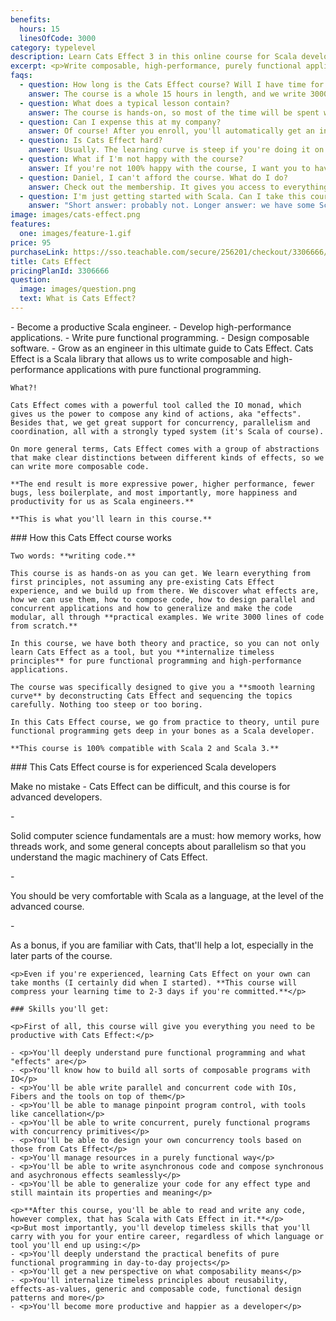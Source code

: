 ```yaml
---
benefits:
  hours: 15
  linesOfCode: 3000
category: typelevel
description: Learn Cats Effect 3 in this online course for Scala developers.
excerpt: <p>Write composable, high-performance, purely functional applications and become productive with Cats Effect, one of the most powerful libraries for Scala.</p>
faqs:
  - question: How long is the Cats Effect course? Will I have time for it?
    answer: The course is a whole 15 hours in length, and we write 3000 lines of code from scratch. I recommend going through the course in sessions of at least 30 minutes each.
  - question: What does a typical lesson contain?
    answer: The course is hands-on, so most of the time will be spent writing code. I'll guide you every step of the way, explaining what each bit means. We'll also have some theoretical sections in the lessons as appropriate.
  - question: Can I expense this at my company?
    answer: Of course! After you enroll, you'll automatically get an invoice which you can use to reimburse this course with your employer.
  - question: Is Cats Effect hard?
    answer: Usually. The learning curve is steep if you're doing it on your own. That's why I made this course, to compress your learning time to just a couple of days, with a smooth progression and lots of practice.
  - question: What if I'm not happy with the course?
    answer: If you're not 100% happy with the course, I want you to have your money back. It's a risk-free investment.
  - question: Daniel, I can't afford the course. What do I do?
    answer: Check out the membership. It gives you access to everything on the site at an affordable price, and you'll be done with the course no problem.
  - question: I'm just getting started with Scala. Can I take this course?
    answer: "Short answer: probably not. Longer answer: we have some Scala starter code at the beginning of the course, but that won't replace the kind of experience we need for this course. I recommend you check out the Scala essentials and advanced courses first before coming back here."
image: images/cats-effect.png
features:
  one: images/feature-1.gif
price: 95
purchaseLink: https://sso.teachable.com/secure/256201/checkout/3306666/cats-effect
title: Cats Effect
pricingPlanId: 3306666
question:
  image: images/question.png
  text: What is Cats Effect?
---
```



<CourseLayout>
  <Fragment slot="goal">
    - Become a productive Scala engineer.
    - Develop high-performance applications.
    - Write pure functional programming.
    - Design composable software.
    - Grow as an engineer in this ultimate guide to Cats Effect.

  </Fragment>
  <Fragment slot="question">
    Cats Effect is a Scala library that allows us to write composable and high-performance applications with pure functional programming.

    What?!

    Cats Effect comes with a powerful tool called the IO monad, which gives us the power to compose any kind of actions, aka "effects". Besides that, we get great support for concurrency, parallelism and coordination, all with a strongly typed system (it's Scala of course).

    On more general terms, Cats Effect comes with a group of abstractions that make clear distinctions between different kinds of effects, so we can write more composable code.

    **The end result is more expressive power, higher performance, fewer bugs, less boilerplate, and most importantly, more happiness and productivity for us as Scala engineers.**

    **This is what you'll learn in this course.**

  </Fragment>
  <Fragment slot="feature1">
    ### How this Cats Effect course works

    Two words: **writing code.**

    This course is as hands-on as you can get. We learn everything from first principles, not assuming any pre-existing Cats Effect experience, and we build up from there. We discover what effects are, how we can use them, how to compose code, how to design parallel and concurrent applications and how to generalize and make the code modular, all through **practical examples. We write 3000 lines of code from scratch.**

    In this course, we have both theory and practice, so you can not only learn Cats Effect as a tool, but you **internalize timeless principles** for pure functional programming and high-performance applications.

    The course was specifically designed to give you a **smooth learning curve** by deconstructing Cats Effect and sequencing the topics carefully. Nothing too steep or too boring.

    In this Cats Effect course, we go from practice to theory, until pure functional programming gets deep in your bones as a Scala developer.

    **This course is 100% compatible with Scala 2 and Scala 3.**

  </Fragment>
  <Fragment slot="skills">
    ### This Cats Effect course is for experienced Scala developers
    <p>Make no mistake - Cats Effect can be difficult, and this course is for advanced developers.</p>
    - <p>Solid computer science fundamentals are a must: how memory works, how threads work, and some general concepts about parallelism so that you understand the magic machinery of Cats Effect.</p>
    - <p>You should be very comfortable with Scala as a language, at the level of the advanced course.</p>
    - <p>As a bonus, if you are familiar with Cats, that'll help a lot, especially in the later parts of the course.</p>

    <p>Even if you're experienced, learning Cats Effect on your own can take months (I certainly did when I started). **This course will compress your learning time to 2-3 days if you're committed.**</p>

    ### Skills you'll get:

    <p>First of all, this course will give you everything you need to be productive with Cats Effect:</p>

    - <p>You'll deeply understand pure functional programming and what "effects" are</p>
    - <p>You'll know how to build all sorts of composable programs with IO</p>
    - <p>You'll be able write parallel and concurrent code with IOs, Fibers and the tools on top of them</p>
    - <p>You'll be able to manage pinpoint program control, with tools like cancellation</p>
    - <p>You'll be able to write concurrent, purely functional programs with concurrency primitives</p>
    - <p>You'll be able to design your own concurrency tools based on those from Cats Effect</p>
    - <p>You'll manage resources in a purely functional way</p>
    - <p>You'll be able to write asynchronous code and compose synchronous and asychronous effects seamlessly</p>
    - <p>You'll be able to generalize your code for any effect type and still maintain its properties and meaning</p>

    <p>**After this course, you'll be able to read and write any code, however complex, that has Scala with Cats Effect in it.**</p>
    <p>But most importantly, you'll develop timeless skills that you'll carry with you for your entire career, regardless of which language or tool you'll end up using:</p>
    - <p>You'll deeply understand the practical benefits of pure functional programming in day-to-day projects</p>
    - <p>You'll get a new perspective on what composability means</p>
    - <p>You'll internalize timeless principles about reusability, effects-as-values, generic and composable code, functional design patterns and more</p>
    - <p>You'll become more productive and happier as a developer</p>

  </Fragment>
</CourseLayout>
